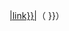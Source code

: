 {{formatnum: {{{orgvalue}}} }}[[{{convert/unitname|{{{orgunit}}}|link}}|{{convert/unitname|{{{orgunit}}}|full}}]]（{{formatnum: {{#expr: {{{convalue}}} round {{{roundto}}} }} }}{{convert/unitname|{{{conunit}}}|full}}）